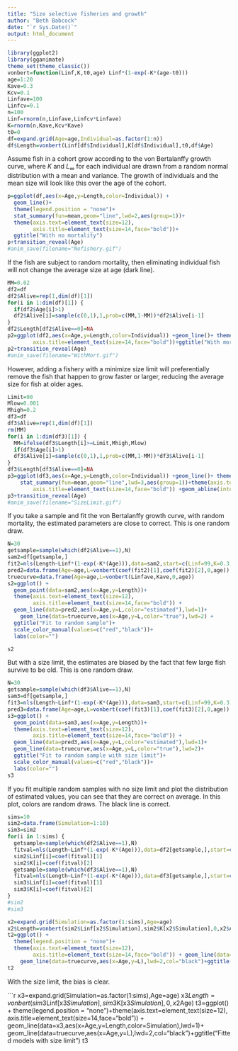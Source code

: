 ```yaml
---
title: "Size selective fisheries and growth"
author: "Beth Babcock"
date: "`r Sys.Date()`"
output: html_document
---
```


```r
library(ggplot2)
library(gganimate)
theme_set(theme_classic())
vonbert=function(Linf,K,t0,age) Linf*(1-exp(-K*(age-t0)))
age=1:20
Kave=0.3
Kcv=0.1
Linfave=100
Linfcv=0.1
n=100
Linf=rnorm(n,Linfave,Linfcv*Linfave)
K=rnorm(n,Kave,Kcv*Kave)
t0=0
df=expand.grid(Age=age,Individual=as.factor(1:n))
df$Length=vonbert(Linf[df$Individual],K[df$Individual],t0,df$Age)
```

Assume fish in a cohort grow according to the von Bertalanffy growth curve, where $K$ and $L_\infty$ for each individual are drawn from a random normal distribution with a mean and variance. The growth of individuals and the mean size will look like this over the age of the cohort.

```r
p=ggplot(df,aes(x=Age,y=Length,color=Individual)) +
  geom_line()+ 
  theme(legend.position = "none")+
  stat_summary(fun=mean,geom="line",lwd=2,aes(group=1))+
  theme(axis.text=element_text(size=12),
        axis.title=element_text(size=14,face="bold"))+
  ggtitle("With no mortality")
p+transition_reveal(Age)
#anim_save(filename="Nofishery.gif")
```

If the fish are subject to random mortality, then eliminating individual fish will not change the average size at age (dark line).

```r
MM=0.02
df2=df
df2$Alive=rep(1,dim(df)[1])
for(i in 1:dim(df)[1]) {
  if(df2$Age[i]>1)
  df2$Alive[i]=sample(c(0,1),1,prob=c(MM,1-MM))*df2$Alive[i-1]
}
df2$Length[df2$Alive==0]=NA  
p2=ggplot(df2,aes(x=Age,y=Length,color=Individual)) +geom_line()+ theme(legend.position = "none")+stat_summary(fun=mean,geom="line",lwd=3,aes(group=1))+theme(axis.text=element_text(size=12),
        axis.title=element_text(size=14,face="bold"))+ggtitle("With mortality") 
p2+transition_reveal(Age)
#anim_save(filename="WithMort.gif")
```


However, adding a fishery with a minimize size limit will preferentially remove the fish that happen to grow faster or larger, reducing the average size for fish at older ages. 


```r
Limit=90
Mlow=0.001
Mhigh=0.2
df3=df
df3$Alive=rep(1,dim(df)[1])
rm(MM)
for(i in 1:dim(df3)[1]) {
  MM=ifelse(df3$Length[i]>=Limit,Mhigh,Mlow)  
  if(df3$Age[i]>1)
  df3$Alive[i]=sample(c(0,1),1,prob=c(MM,1-MM))*df3$Alive[i-1]
}
df3$Length[df3$Alive==0]=NA  
p3=ggplot(df3,aes(x=Age,y=Length,color=Individual)) +geom_line()+ theme(legend.position = "none")+
    stat_summary(fun=mean,geom="line",lwd=3,aes(group=1))+theme(axis.text=element_text(size=12),
        axis.title=element_text(size=14,face="bold")) +geom_abline(intercept=Limit,slope=0)+ggtitle("With size limit")
p3+transition_reveal(Age)
#anim_save(filename="SizeLimit.gif")
```

If you take a sample and fit the von Bertalanffy growth curve, with random mortality, the estimated parameters are close to correct. This is one random draw. 

```r
N=30
getsample=sample(which(df2$Alive==1),N)
sam2=df[getsample,]
fit2=nls(Length~Linf*(1-exp(-K*(Age))),data=sam2,start=c(Linf=99,K=0.3))
pred2=data.frame(Age=age,L=vonbert(coef(fit2)[1],coef(fit2)[2],0,age))
truecurve=data.frame(Age=age,L=vonbert(Linfave,Kave,0,age))
s2=ggplot() +
  geom_point(data=sam2,aes(x=Age,y=Length))+ 
  theme(axis.text=element_text(size=12),
        axis.title=element_text(size=14,face="bold")) + 
  geom_line(data=pred2,aes(x=Age,y=L,color="estimated"),lwd=1)+
    geom_line(data=truecurve,aes(x=Age,y=L,color="true"),lwd=2) +
  ggtitle("Fit to random sample")+
  scale_color_manual(values=c("red","black"))+
  labs(color="")

s2
```

But with a size limit, the estimates are biased by the fact that few large fish survive to be old. This is one random draw. 

```r
N=30
getsample=sample(which(df3$Alive==1),N)
sam3=df[getsample,]
fit3=nls(Length~Linf*(1-exp(-K*(Age))),data=sam3,start=c(Linf=99,K=0.3))
pred3=data.frame(Age=age,L=vonbert(coef(fit3)[1],coef(fit3)[2],0,age))
s3=ggplot() +
  geom_point(data=sam3,aes(x=Age,y=Length))+ 
  theme(axis.text=element_text(size=12),
        axis.title=element_text(size=14,face="bold")) + 
  geom_line(data=pred3,aes(x=Age,y=L,color="estimated"),lwd=1)+
  geom_line(data=truecurve,aes(x=Age,y=L,color="true"),lwd=2)+
  ggtitle("Fit to random sample with size limit")+
  scale_color_manual(values=c("red","black"))+
  labs(color="")
s3
```


If you fit multiple random samples with no size limit and plot the distribution of estimated values, you can see that they are correct on average. In this plot, colors are random draws. The black line is correct.  

```r
sims=10
sim2=data.frame(Simulation=1:10)
sim3=sim2
for(i in 1:sims) {
  getsample=sample(which(df2$Alive==1),N)
  fitval=nls(Length~Linf*(1-exp(-K*(Age))),data=df2[getsample,],start=c(Linf=99,K=0.3))
  sim2$Linf[i]=coef(fitval)[1]
  sim2$K[i]=coef(fitval)[2]
  getsample=sample(which(df3$Alive==1),N)
  fitval=nls(Length~Linf*(1-exp(-K*(Age))),data=df3[getsample,],start=c(Linf=99,K=0.3))
  sim3$Linf[i]=coef(fitval)[1]
  sim3$K[i]=coef(fitval)[2]
}
#sim2
#sim3

x2=expand.grid(Simulation=as.factor(1:sims),Age=age)
x2$Length=vonbert(sim2$Linf[x2$Simulation],sim2$K[x2$Simulation],0,x2$Age)
t2=ggplot() + 
  theme(legend.position = "none")+
  theme(axis.text=element_text(size=12),
        axis.title=element_text(size=14,face="bold")) + geom_line(data=x2,aes(x=Age,y=Length,color=Simulation),lwd=1)+
    geom_line(data=truecurve,aes(x=Age,y=L),lwd=2,col="black")+ggtitle("Fitted models without size limit")
t2
```

With the size limit, the bias is clear. 

```r
x3=expand.grid(Simulation=as.factor(1:sims),Age=age)
x3$Length=vonbert(sim3$Linf[x3$Simulation],sim3$K[x3$Simulation],0,x2$Age)
t3=ggplot() + theme(legend.position = "none")+theme(axis.text=element_text(size=12),
        axis.title=element_text(size=14,face="bold")) + geom_line(data=x3,aes(x=Age,y=Length,color=Simulation),lwd=1)+
    geom_line(data=truecurve,aes(x=Age,y=L),lwd=2,col="black")+ggtitle("Fitted models with size limit")
t3



